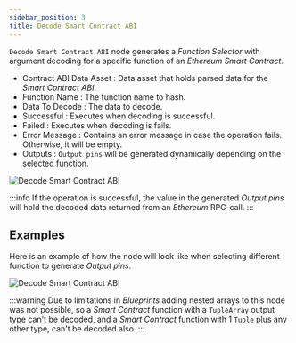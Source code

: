 ```yaml
---
sidebar_position: 3
title: Decode Smart Contract ABI
---
```


`Decode Smart Contract ABI` node generates a *Function Selector* with argument decoding for a specific function of an *Ethereum Smart Contract*.

* Contract ABI Data Asset <Step text="1"/> : Data asset that holds parsed data for the *Smart Contract ABI*.
* Function Name <Step text="2"/> : The function name to hash.
* Data To Decode <Step text="3"/> : The data to decode.
* Successful <Step text="4"/> : Executes when decoding is successful.
* Failed <Step text="5"/> : Executes when decoding is fails.
* Error Message <Step text="6"/> : Contains an error message in case the operation fails. Otherwise, it will be empty.
* Outputs <Step text="7"/> : `Output pins` will be generated dynamically depending on the selected function.

![Decode Smart Contract ABI](_static/img/06_decode-smart-contract-abi.png)

:::info
If the operation is successful, the value in the generated *Output pins* <Step text="7"/> will hold the decoded data returned from an *Ethereum* RPC-call.
:::

## Examples

Here is an example of how the node will look like when selecting different function to generate *Output pins*.

![Decode Smart Contract ABI](_static/img/07_decode-smart-contract-abi-examples.png)

:::warning
Due to limitations in *Blueprints* adding nested arrays to this node was not possible, so a *Smart Contract* function
with a `TupleArray` output type can't be decoded, and a *Smart Contract* function with 1 `Tuple` plus any other
type, can't be decoded also.
:::